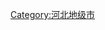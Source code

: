 {{Catnav|頁面分類|...|中国城市|中国各省城市|河北城市|河北地级市}}
{{Catnav|頁面分類|...|中国各省行政区划|河北行政区划|河北地级市}}
{{Catnav|頁面分類|...|中华人民共和国行政区划|地级行政区|地级市|河北地级市}}

[[Category:河北地级市|Category:河北地级市]]
{{catmore|邢台市|河北省邢台市}}